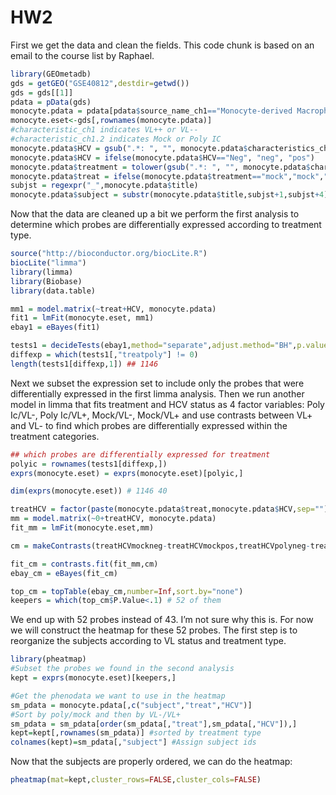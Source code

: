 HW2
========================================================
First we get the data and clean the fields. This code chunk is based on an email to the course list by Raphael.

```r
library(GEOmetadb)
gds = getGEO("GSE40812",destdir=getwd())
gds = gds[[1]]
pdata = pData(gds)
monocyte.pdata = pdata[pdata$source_name_ch1=="Monocyte-derived Macrophage",]
monocyte.eset<-gds[,rownames(monocyte.pdata)]
#characteristic_ch1 indicates VL++ or VL--
#characteristic_ch1.2 indicates Mock or Poly IC
monocyte.pdata$HCV = gsub(".*: ", "", monocyte.pdata$characteristics_ch1)
monocyte.pdata$HCV = ifelse(monocyte.pdata$HCV=="Neg", "neg", "pos")
monocyte.pdata$treatment = tolower(gsub(".*: ", "", monocyte.pdata$characteristics_ch1.2))
monocyte.pdata$treat = ifelse(monocyte.pdata$treatment=="mock","mock","poly")
subjst = regexpr("_",monocyte.pdata$title)
monocyte.pdata$subject = substr(monocyte.pdata$title,subjst+1,subjst+4)
```

Now that the data are cleaned up a bit we perform the first analysis to determine which probes are differentially expressed according to treatment type.
```r
source("http://bioconductor.org/biocLite.R")
biocLite("limma")
library(limma)
library(Biobase)
library(data.table)

mm1 = model.matrix(~treat+HCV, monocyte.pdata)
fit1 = lmFit(monocyte.eset, mm1)
ebay1 = eBayes(fit1)

tests1 = decideTests(ebay1,method="separate",adjust.method="BH",p.value=0.05,lfc=log2(1.5))
diffexp = which(tests1[,"treatpoly"] != 0)
length(tests1[diffexp,1]) ## 1146
```

Next we subset the expression set to include only the probes that were differentially expressed in the first limma analysis. Then we run another model in limma that fits treatment and HCV status as 4 factor variables: Poly Ic/VL-, Poly Ic/VL+, Mock/VL-, Mock/VL+ and use contrasts between VL+ and VL- to find which probes are differentially expressed within the treatment categories.

```r
## which probes are differentially expressed for treatment
polyic = rownames(tests1[diffexp,])
exprs(monocyte.eset) = exprs(monocyte.eset)[polyic,]

dim(exprs(monocyte.eset)) # 1146 40

treatHCV = factor(paste(monocyte.pdata$treat,monocyte.pdata$HCV,sep=""))
mm = model.matrix(~0+treatHCV, monocyte.pdata)
fit_mm = lmFit(monocyte.eset,mm)

cm = makeContrasts(treatHCVmockneg-treatHCVmockpos,treatHCVpolyneg-treatHCVpolypos,levels=mm)

fit_cm = contrasts.fit(fit_mm,cm)
ebay_cm = eBayes(fit_cm)

top_cm = topTable(ebay_cm,number=Inf,sort.by="none")
keepers = which(top_cm$P.Value<.1) # 52 of them
```

We end up with 52 probes instead of 43. I'm not sure why this is. For now we will construct the heatmap for these 52 probes. The first step is to reorganize the subjects according to VL status and treatment type.

```r
library(pheatmap)
#Subset the probes we found in the second analysis
kept = exprs(monocyte.eset)[keepers,]

#Get the phenodata we want to use in the heatmap
sm_pdata = monocyte.pdata[,c("subject","treat","HCV")]
#Sort by poly/mock and then by VL-/VL+
sm_pdata = sm_pdata[order(sm_pdata[,"treat"],sm_pdata[,"HCV"]),]
kept=kept[,rownames(sm_pdata)] #sorted by treatment type
colnames(kept)=sm_pdata[,"subject"] #Assign subject ids
```

Now that the subjects are properly ordered, we can do the heatmap:

```r
pheatmap(mat=kept,cluster_rows=FALSE,cluster_cols=FALSE)
```


